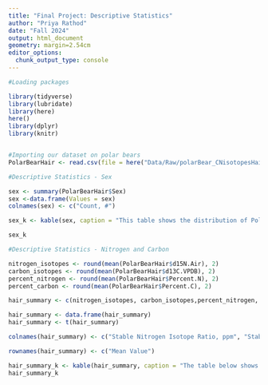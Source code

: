 ---
title: "Final Project: Descriptive Statistics"
author: "Priya Rathod"
date: "Fall 2024"
output: html_document
geometry: margin=2.54cm
editor_options: 
  chunk_output_type: console
---

```{r,  message = FALSE, echo=FALSE, warning=FALSE}

#Loading packages

library(tidyverse) 
library(lubridate)
library(here)
here()
library(dplyr)
library(knitr)


#Importing our dataset on polar bears
PolarBearHair <- read.csv(file = here("Data/Raw/polarBear_CNisotopesHair_beaufortChukchi_rode_1983_2017.csv"), stringsAsFactors = TRUE)

```


```{r,  message = FALSE, echo=FALSE, warning=FALSE}

#Descriptive Statistics - Sex

sex <- summary(PolarBearHair$Sex)
sex <-data.frame(Values = sex)
colnames(sex) <- c("Count, #")

sex_k <- kable(sex, caption = "This table shows the distribution of Polar Bears by Sex")

sex_k

```

```{r,  message = FALSE, echo=FALSE, warning=FALSE}

#Descriptive Statistics - Nitrogen and Carbon

nitrogen_isotopes <- round(mean(PolarBearHair$d15N.Air), 2)
carbon_isotopes <- round(mean(PolarBearHair$d13C.VPDB), 2)
percent_nitrogen <- round(mean(PolarBearHair$Percent.N), 2)
percent_carbon <- round(mean(PolarBearHair$Percent.C), 2)

hair_summary <- c(nitrogen_isotopes, carbon_isotopes,percent_nitrogen, percent_carbon)

hair_summary <- data.frame(hair_summary)
hair_summary <- t(hair_summary)

colnames(hair_summary) <- c("Stable Nitrogen Isotope Ratio, ppm", "Stable Carbon Isotope Ratio, ppm", "Percent Nitrogen, %", "Percent Carbon, %")

rownames(hair_summary) <- c("Mean Value")

hair_summary_k <- kable(hair_summary, caption = "The table below shows four variables - average stable nitrogen and carbon ratios (parts per million) and average percentage of nitrogen and carbon by mass (%).") 
hair_summary_k


```

